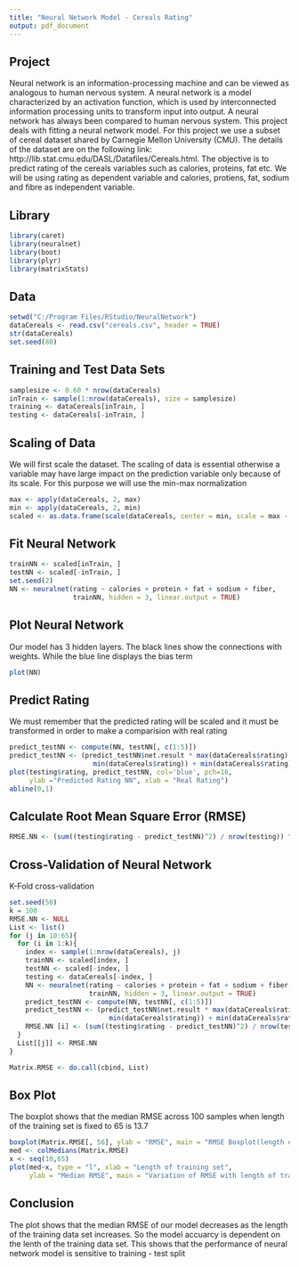 ---
title: "Neural Network Model - Cereals Rating"
output: pdf_document
---

## Project

Neural network is an information-processing machine and can be viewed as analogous to human nervous system. A neural network is a model characterized by an activation function, which is used by interconnected information processing units to transform input into output. A neural network has always been compared to human nervous system. This project deals with fitting a neural network model. For this project we use a subset of cereal dataset shared by Carnegie Mellon University (CMU). The details of the dataset are on the following link: http://lib.stat.cmu.edu/DASL/Datafiles/Cereals.html. The objective is to predict rating of the cereals variables such as calories, proteins, fat etc. We will be using rating as dependent variable and calories, protiens, fat, sodium and fibre as independent variable.

## Library

```{r echo = FALSE}
library(caret)
library(neuralnet)
library(boot)
library(plyr)
library(matrixStats)
```

## Data 

```{r echo=FALSE}
setwd("C:/Program Files/RStudio/NeuralNetwork")
dataCereals <- read.csv("cereals.csv", header = TRUE)
str(dataCereals)
set.seed(80)
```

## Training and Test Data Sets

```{r echo = FALSE}
samplesize <- 0.60 * nrow(dataCereals)
inTrain <- sample(1:nrow(dataCereals), size = samplesize)
training <- dataCereals[inTrain, ]
testing <- dataCereals[-inTrain, ]
```

## Scaling of Data

We will first scale the dataset. The scaling of data is essential otherwise a variable may have large impact on the prediction variable only because of its scale. For this purpose we will use the min-max normalization 

```{r echo = FALSE}
max <- apply(dataCereals, 2, max)
min <- apply(dataCereals, 2, min)
scaled <- as.data.frame(scale(dataCereals, center = min, scale = max - min))
```

## Fit Neural Network

```{r echo = FALSE}
trainNN <- scaled[inTrain, ]
testNN <- scaled[-inTrain, ]
set.seed(2)
NN <- neuralnet(rating ~ calories + protein + fat + sodium + fiber,
                trainNN, hidden = 3, linear.output = TRUE)
```

## Plot Neural Network

Our model has 3 hidden layers. The black lines show the connections with weights. While the blue line displays the bias term

```{r echo = FALSE}
plot(NN)
```

## Predict Rating

We must remember that the predicted rating will be scaled and it must be transformed in order to make a comparision with real rating

```{r echo = FALSE}
predict_testNN <- compute(NN, testNN[, c(1:5)])
predict_testNN <- (predict_testNN$net.result * max(dataCereals$rating) - 
                     min(dataCereals$rating)) + min(dataCereals$rating)
plot(testing$rating, predict_testNN, col='blue', pch=16, 
     ylab ="Predicted Rating NN", xlab = "Real Rating")
abline(0,1)
```

## Calculate Root Mean Square Error (RMSE)

```{r echo = FALSE}
RMSE.NN <- (sum((testing$rating - predict_testNN)^2) / nrow(testing)) ^ 0.5
```

## Cross-Validation of Neural Network

K-Fold cross-validation

```{r echo = FALSE}
set.seed(50)
k = 100
RMSE.NN <- NULL
List <- list()
for (j in 10:65){
  for (i in 1:k){
    index <- sample(1:nrow(dataCereals), j)
    trainNN <- scaled[index, ]
    testNN <- scaled[-index, ]
    testing <- dataCereals[-index, ]
    NN <- neuralnet(rating ~ calories + protein + fat + sodium + fiber,
                    trainNN, hidden = 3, linear.output = TRUE)
    predict_testNN <- compute(NN, testNN[, c(1:5)])
    predict_testNN <- (predict_testNN$net.result * max(dataCereals$rating) - 
                         min(dataCereals$rating)) + min(dataCereals$rating)
    RMSE.NN [i] <- (sum((testing$rating - predict_testNN)^2) / nrow(testing)) ^ 0.5
  }
  List[[j]] <- RMSE.NN
}

Matrix.RMSE <- do.call(cbind, List)
```

## Box Plot

The boxplot shows that the median RMSE across 100 samples when length of the training set is fixed to 65 is 13.7

```{r echo = FALSE}
boxplot(Matrix.RMSE[, 56], ylab = "RMSE", main = "RMSE Boxplot(length of training set = 65")
med <- colMedians(Matrix.RMSE)
x <- seq(10,65)
plot(med~x, type = "l", xlab = "Length of training set",
     ylab = "Median RMSE", main = "Variation of RMSE with length of training set")
```

## Conclusion

The plot shows that the median RMSE of our model decreases as the length of the training data set increases. So the model accuarcy is dependent on the lenth of the training data set. This shows that the performance of neural network model is sensitive to training - test split
